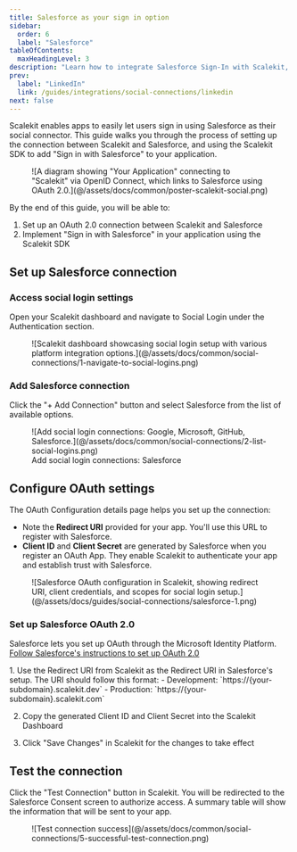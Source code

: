 ```yaml
---
title: Salesforce as your sign in option
sidebar:
  order: 6
  label: "Salesforce"
tableOfContents:
  maxHeadingLevel: 3
description: "Learn how to integrate Salesforce Sign-In with Scalekit, enabling secure social authentication for your users with step-by-step OAuth configuration instructions."
prev:
  label: "LinkedIn"
  link: /guides/integrations/social-connections/linkedin
next: false
---
```



Scalekit enables apps to easily let users sign in using Salesforce as their social connector. This guide walks you through the process of setting up the connection between Scalekit and Salesforce, and using the Scalekit SDK to add "Sign in with Salesforce" to your application.

<figure>
  ![A diagram showing "Your Application" connecting to "Scalekit" via OpenID Connect, which links to Salesforce using OAuth 2.0.](@/assets/docs/common/poster-scalekit-social.png)
</figure>

By the end of this guide, you will be able to:

1. Set up an OAuth 2.0 connection between Scalekit and Salesforce
2. Implement "Sign in with Salesforce" in your application using the Scalekit SDK

## Set up Salesforce connection

### Access social login settings

Open your Scalekit dashboard and navigate to Social Login under the Authentication section.

<figure>
  ![Scalekit dashboard showcasing social login setup with various platform integration options.](@/assets/docs/common/social-connections/1-navigate-to-social-logins.png)
</figure>

### Add Salesforce connection

Click the "+ Add Connection" button and select Salesforce from the list of available options.

<figure>
  ![Add social login connections: Google, Microsoft, GitHub, Salesforce.](@/assets/docs/common/social-connections/2-list-social-logins.png)
  <figcaption>Add social login connections: Salesforce</figcaption>
</figure>

## Configure OAuth settings

The OAuth Configuration details page helps you set up the connection:

- Note the **Redirect URI** provided for your app. You'll use this URL to register with Salesforce.
- **Client ID** and **Client Secret** are generated by Salesforce when you register an OAuth App. They enable Scalekit
  to authenticate your app and establish trust with Salesforce.

<figure>
  ![Salesforce OAuth configuration in Scalekit, showing redirect URI, client credentials, and scopes for social login setup.](@/assets/docs/guides/social-connections/salesforce-1.png)
</figure>

### Set up Salesforce OAuth 2.0

Salesforce lets you set up OAuth through the Microsoft Identity Platform.
<a href="https://dub.sh/connected-app-create-salesforce" target="_blank" rel="noopener">Follow Salesforce's instructions to set up OAuth 2.0</a>

<Steps>
1. Use the Redirect URI from Scalekit as the Redirect URI in Salesforce's setup. The URI should follow this format:
   - Development: `https://{your-subdomain}.scalekit.dev`
   - Production: `https://{your-subdomain}.scalekit.com`

2. Copy the generated Client ID and Client Secret into the Scalekit Dashboard

3. Click "Save Changes" in Scalekit for the changes to take effect
</Steps>

## Test the connection

Click the "Test Connection" button in Scalekit. You will be redirected to the Salesforce Consent screen to authorize
access. A summary table will show the information that will be sent to your app.

<figure>
  ![Test connection success](@/assets/docs/common/social-connections/5-successful-test-connection.png)
</figure>